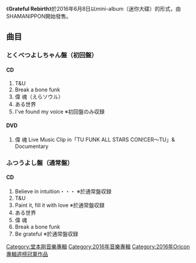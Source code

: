 {{Infobox Album
| Name           = Grateful Rebirth
| Type           = [[迷你專輯|迷你專輯]]
| Artist         = [[堂本剛|堂本剛]]
| Released       = 2016年6月8日
| Recorded       =  
| Genre          = [[J-POP|J-POP]]
| Length         = 
| Label          = [[傑尼斯娛樂|SHAMANIPPON（傑尼斯娛樂）]]
| Producer       = [[堂本剛|堂本剛]]
| Reviews        = 
| Chart position = *週間1位（[[Oricon|Oricon]]）
| Certification  = 
| Last album     = [[TU|TU]]<br/>（2015年）
| This album     = '''Grateful Rebirth'''<br/>（2016年）
| Next album     = 
| Misc           = 
}}
《'''Grateful Rebirth'''》於2016年6月8日以mini-album（迷你大碟）的形式，由SHAMANIPPON開始發售。

==曲目==
===とくべつよしちゃん盤（初回盤）===
====CD====
#T&U
#Break a bone funk
#偉 魂（えらソウル）
#ある世界
#I've found my voice ※初回盤のみ収録
====DVD====
#偉 魂 Live Music Clip in「TU FUNK ALL STARS CON!CER～TU」& Documentary

===ふつうよし盤（通常盤）===
====CD====
#Believe in intuition・・・ ※於通常盤収録
#T&U
#Paint it, fill it with love ※於通常盤収録
#ある世界
#偉 魂
#Break a bone funk
#Be grateful ※於通常盤収録






{{堂本剛}}
{{Oricon專輯週榜冠軍 (2016年)|2016年6月20日}}



[[Category:堂本剛音樂專輯|Category:堂本剛音樂專輯]]
[[Category:2016年音樂專輯|Category:2016年音樂專輯]]
[[Category:2016年Oricon專輯週榜冠軍作品|Category:2016年Oricon專輯週榜冠軍作品]]
